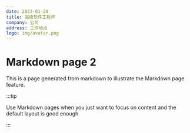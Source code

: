 ```yaml
---
date: 2023-01-20
title: 高级软件工程师
company: 公司
address: 工作地点
logo: img/avatar.png
---
```


# Markdown page 2

This is a page generated from markdown to illustrate the Markdown page feature.

:::tip

Use Markdown pages when you just want to focus on content and the default layout is good enough

:::
